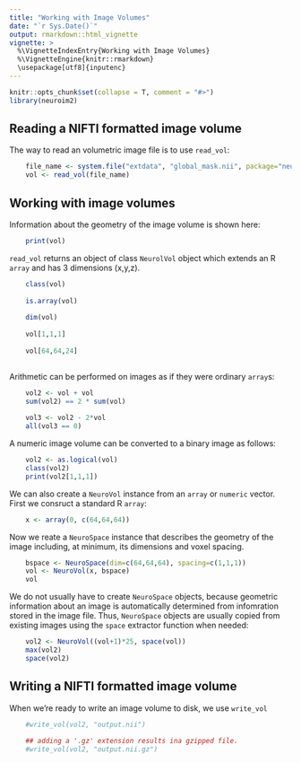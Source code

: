 ```yaml
---
title: "Working with Image Volumes"
date: "`r Sys.Date()`"
output: rmarkdown::html_vignette
vignette: >
  %\VignetteIndexEntry{Working with Image Volumes}
  %\VignetteEngine{knitr::rmarkdown}
  \usepackage[utf8]{inputenc}
---
```


```r
knitr::opts_chunk$set(collapse = T, comment = "#>")
library(neuroim2)
```

## Reading a NIFTI formatted image volume

The way to read an volumetric image file is to use `read_vol`:


```r
    file_name <- system.file("extdata", "global_mask.nii", package="neuroim2")
    vol <- read_vol(file_name)
```

## Working with image volumes

Information about the geometry of the image volume is shown here:


```r
    print(vol)
```

`read_vol` returns an object of class `NeurolVol` object which extends an R `array` and has 3 dimensions (x,y,z).

```r
    class(vol)
    
    is.array(vol)
    
    dim(vol)
    
    vol[1,1,1]
    
    vol[64,64,24]
    
```
    
Arithmetic can be performed on images as if they were ordinary `array`s:


```r
    
    vol2 <- vol + vol
    sum(vol2) == 2 * sum(vol)
    
    vol3 <- vol2 - 2*vol
    all(vol3 == 0)
```

A numeric image volume can be converted to a binary image as follows:

```r
    
    vol2 <- as.logical(vol)
    class(vol2)
    print(vol2[1,1,1])
```

We can also create a `NeuroVol` instance from an `array` or `numeric` vector. First we consruct a standard R `array`:


```r
    x <- array(0, c(64,64,64))
```

Now we reate a `NeuroSpace` instance that describes the geometry of the image including, at minimum, its dimensions and voxel spacing.

```r
    bspace <- NeuroSpace(dim=c(64,64,64), spacing=c(1,1,1))
    vol <- NeuroVol(x, bspace)
    vol
```

We do not usually have to create `NeuroSpace` objects, because geometric information about an image is automatically determined from infomration stored in the image file. Thus, `NeuroSpace` objects are usually copied from existing images using the `space` extractor function when needed:


```r
    vol2 <- NeuroVol((vol+1)*25, space(vol))
    max(vol2)
    space(vol2)
```

## Writing a NIFTI formatted image volume

When we're ready to write an image volume to disk, we use `write_vol`

```r
    #write_vol(vol2, "output.nii")
    
    ## adding a '.gz' extension results ina gzipped file.
    #write_vol(vol2, "output.nii.gz")
```





